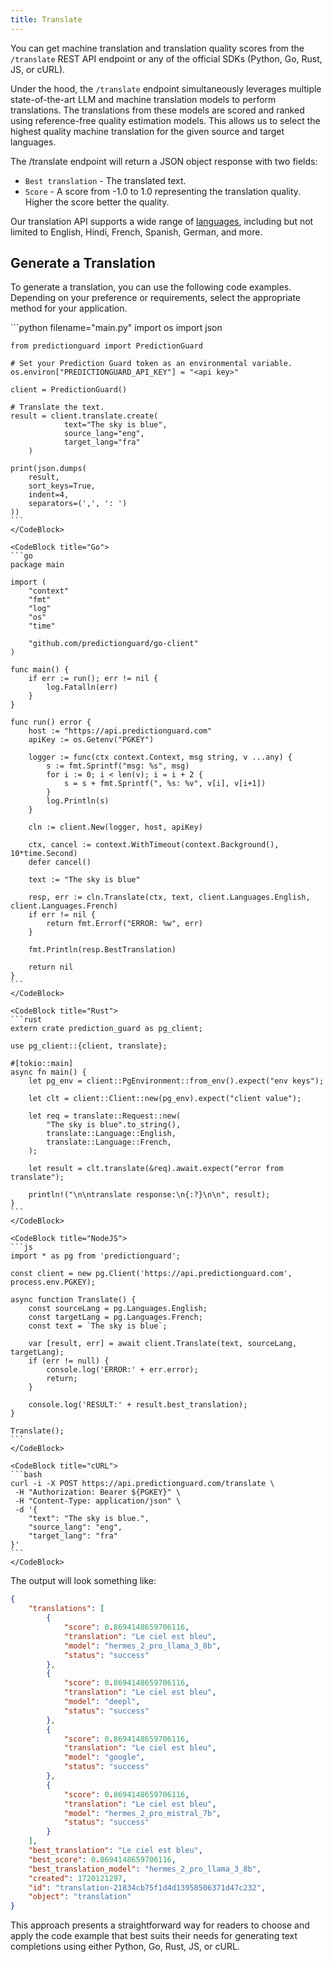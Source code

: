 ```yaml
---
title: Translate
---
```


You can get machine translation and translation quality scores from the
`/translate` REST API endpoint or any of the official SDKs (Python, Go, Rust,
JS, or cURL).

Under the hood, the `/translate` endpoint simultaneously leverages multiple
state-of-the-art LLM and machine translation models to perform translations. The
translations from these models are scored and ranked using reference-free quality
estimation models. This allows us to select the highest quality machine translation
for the given source and target languages.

The /translate endpoint will return a JSON object response with two fields:

- `Best translation` - The translated text.
- `Score` - A score from -1.0 to 1.0 representing the translation quality. Higher the score better the quality.

Our translation API supports a wide range of [languages](/options/enumerations),
including but not limited to English, Hindi, French, Spanish, German, and more.

## Generate a Translation

To generate a translation, you can use the following code examples. Depending on
your preference or requirements, select the appropriate method for your application.

<CodeBlocks>
    <CodeBlock title="Python">
    ```python filename="main.py"
    import os
    import json

    from predictionguard import PredictionGuard

    # Set your Prediction Guard token as an environmental variable.
    os.environ["PREDICTIONGUARD_API_KEY"] = "<api key>"
    
    client = PredictionGuard()

    # Translate the text.
    result = client.translate.create(
        		text="The sky is blue",
                source_lang="eng",
                target_lang="fra"
        )

    print(json.dumps(
        result,
        sort_keys=True,
        indent=4,
        separators=(',', ': ')
    ))
    ```
    </CodeBlock>

    <CodeBlock title="Go">
    ```go
    package main

    import (
        "context"
        "fmt"
        "log"
        "os"
        "time"

        "github.com/predictionguard/go-client"
    )

    func main() {
        if err := run(); err != nil {
            log.Fatalln(err)
        }
    }

    func run() error {
        host := "https://api.predictionguard.com"
        apiKey := os.Getenv("PGKEY")

        logger := func(ctx context.Context, msg string, v ...any) {
            s := fmt.Sprintf("msg: %s", msg)
            for i := 0; i < len(v); i = i + 2 {
                s = s + fmt.Sprintf(", %s: %v", v[i], v[i+1])
            }
            log.Println(s)
        }

        cln := client.New(logger, host, apiKey)

        ctx, cancel := context.WithTimeout(context.Background(), 10*time.Second)
        defer cancel()

        text := "The sky is blue"

        resp, err := cln.Translate(ctx, text, client.Languages.English, client.Languages.French)
        if err != nil {
            return fmt.Errorf("ERROR: %w", err)
        }

        fmt.Println(resp.BestTranslation)

        return nil
    }
    ```
    </CodeBlock>

    <CodeBlock title="Rust">
    ```rust
    extern crate prediction_guard as pg_client;

    use pg_client::{client, translate};

    #[tokio::main]
    async fn main() {
        let pg_env = client::PgEnvironment::from_env().expect("env keys");

        let clt = client::Client::new(pg_env).expect("client value");

        let req = translate::Request::new(
            "The sky is blue".to_string(),
            translate::Language::English,
            translate::Language::French,
        );

        let result = clt.translate(&req).await.expect("error from translate");

        println!("\n\ntranslate response:\n{:?}\n\n", result);
    }
    ```
    </CodeBlock>

    <CodeBlock title="NodeJS">
    ```js
    import * as pg from 'predictionguard';

    const client = new pg.Client('https://api.predictionguard.com', process.env.PGKEY);

    async function Translate() {
        const sourceLang = pg.Languages.English;
        const targetLang = pg.Languages.French;
        const text = `The sky is blue`;

        var [result, err] = await client.Translate(text, sourceLang, targetLang);
        if (err != null) {
            console.log('ERROR:' + err.error);
            return;
        }

        console.log('RESULT:' + result.best_translation);
    }

    Translate();
    ```
    </CodeBlock>

    <CodeBlock title="cURL">
    ```bash
    curl -i -X POST https://api.predictionguard.com/translate \
     -H "Authorization: Bearer ${PGKEY}" \
     -H "Content-Type: application/json" \
     -d '{
		"text": "The sky is blue.",
		"source_lang": "eng",
		"target_lang": "fra"
	}'
    ```
    </CodeBlock>
</CodeBlocks>

The output will look something like:

```json
{
    "translations": [
        {
            "score": 0.8694148659706116,
            "translation": "Le ciel est bleu",
            "model": "hermes_2_pro_llama_3_8b",
            "status": "success"
        },
        {
            "score": 0.8694148659706116,
            "translation": "Le ciel est bleu",
            "model": "deepl",
            "status": "success"
        },
        {
            "score": 0.8694148659706116,
            "translation": "Le ciel est bleu",
            "model": "google",
            "status": "success"
        },
        {
            "score": 0.8694148659706116,
            "translation": "Le ciel est bleu",
            "model": "hermes_2_pro_mistral_7b",
            "status": "success"
        }
    ],
    "best_translation": "Le ciel est bleu",
    "best_score": 0.8694148659706116,
    "best_translation_model": "hermes_2_pro_llama_3_8b",
    "created": 1720121297,
    "id": "translation-21834cb75f1d4d13958506371d47c232",
    "object": "translation"
}
```

This approach presents a straightforward way for readers to choose and apply the
code example that best suits their needs for generating text completions using
either Python, Go, Rust, JS, or cURL.